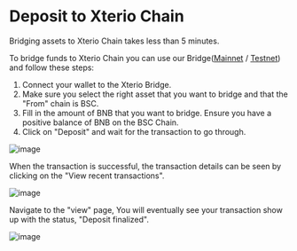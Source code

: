# Deposit to Xterio Chain

Bridging assets to Xterio Chain takes less than 5 minutes.

To bridge funds to Xterio Chain you can use our Bridge([Mainnet]((https://bridge.xter.io/deposit)) / [Testnet](https://op-bridge.alt.technology/deposit?id=1637450)) and follow these steps:

1. Connect your wallet to the Xterio Bridge.
2. Make sure you select the right asset that you want to bridge and that the "From" chain is BSC.
3. Fill in the amount of BNB that you want to bridge. Ensure you have a positive balance of BNB on the BSC Chain.
4. Click on "Deposit" and wait for the transaction to go through.

![image](../images/bridgein.png)


When the transaction is successful, the transaction details can be seen by clicking on the "View recent transactions".

![image](../images/deposit_details.png)

Navigate to the "view" page, You will eventually see your transaction show up with the status, "Deposit finalized".

![image](../images/deposit_progress.png)
